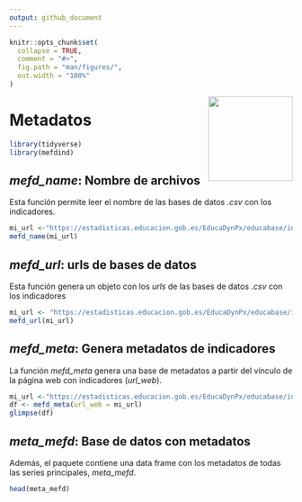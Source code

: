```yaml
---
output: github_document
---
```


```r
knitr::opts_chunk$set(
  collapse = TRUE,
  comment = "#>",
  fig.path = "man/figures/",
  out.width = "100%"
)
```

<img src="man/figures/accuee.png" align="right" width="150"/>

# Metadatos

```r
library(tidyverse)
library(mefdind)
```

## *mefd_name*: Nombre de archivos 
Esta función permite leer el nombre de las bases de datos *.csv* con los indicadores.

```r
mi_url <-"https://estadisticas.educacion.gob.es/EducaDynPx/educabase/index.htm?type=pcaxis&path=/no-universitaria/centros/centrosyunid/series/unidades_esc&file=pcaxis&l=s0"
mefd_name(mi_url)
```

## *mefd_url*: urls de bases de datos 
Esta función genera un objeto con los *urls* de las bases de datos *.csv* con los indicadores

```r
mi_url <- "https://estadisticas.educacion.gob.es/EducaDynPx/educabase/index.htm?type=pcaxis&path=/no-universitaria/centros/sice/series&file=pcaxis&l=s0"
mefd_url(mi_url)
```

## *mefd_meta*: Genera metadatos de indicadores 
La función *mefd_meta* genera una base de metadatos a partir del vínculo de la página web con indicadores (*url_web*).  

```r
mi_url <-"https://estadisticas.educacion.gob.es/EducaDynPx/educabase/index.htm?type=pcaxis&path=/no-universitaria/centros/centrosyunid/series/unidades_esc&file=pcaxis&l=s0"
df <- mefd_meta(url_web = mi_url)
glimpse(df)
```

## *meta_mefd*: Base de datos con metadatos 
Además, el paquete contiene una data frame con los metadatos de todas las series principales, *meta_mefd*. 

```r
head(meta_mefd)
```
